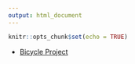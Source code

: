 ```yaml
---
output: html_document
---
```


```r
knitr::opts_chunk$set(echo = TRUE)
```

* [Bicycle Project](./Projects/CycleSharingProj.html)
